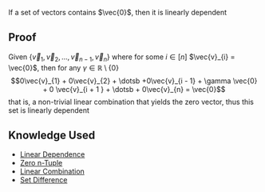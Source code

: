 If a set of vectors contains <math display="inline">\vec{0}</math>, then it is linearly dependent

== Proof ==

Given <math display="inline">\left\{ \vec{v}_{1}, \vec{v}_{2},  \dots ,\vec{v}_{n - 1},\vec{v}_{n} \right\}</math> where for some <math display="inline">i \in \left[ n \right]</math> <math display="inline">\vec{v}_{i} = \vec{0}</math>, then for any <math display="inline">\gamma \in \mathbb{R}\setminus \left\{ 0 \right\}</math>:<math display="block">0\vec{v}_{1} + 0\vec{v}_{2} +  \dotsb  +0\vec{v}_{i - 1} + \gamma \vec{0} + 0 \vec{v}_{i + 1 }  +  \dotsb  +  0\vec{v}_{n} = \vec{0}</math>that is, a non-trivial linear combination that yields the zero vector, thus this set is linearly dependent 

== Knowledge Used ==

* [[Linear Dependence]]
* [[Zero n-Tuple]]
* [[Linear Combination]]
* [[Set Difference]]
{{Knowledge Metadata|Linear Algebra|Proposition}}